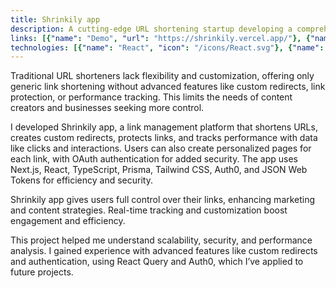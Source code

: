 ```yaml
---
title: Shrinkily app
description: A cutting-edge URL shortening startup developing a comprehensive link management platform with advanced features like custom redirections, caching, internationalization, and OAuth authentication.
links: [{"name": "Demo", "url": "https://shrinkily.vercel.app/"}, {"name": "Repository", "url": "https://github.com/JosePabloSG/shrinkily-app"}]
technologies: [{"name": "React", "icon": "/icons/React.svg"}, {"name": "Next.js", "icon": "/icons/Nextjs.svg"}, {"name": "TypeScript", "icon": "/icons/Typescript.svg"}, {"name": "Tailwind CSS", "icon": "/icons/Tailwindcss.svg"},{"name": "shadcn/ui", "icon": "/icons/shadcn-ui.svg"}, {"name": "Frame Motion", "icon": "/icons/Framermotion.svg"}, {"name": "Json Web Tokens", "icon": "/icons/Jwt.svg"}, {"name": "Auth0", "icon": "/icons/Auth0.svg"}, {"name": "Prisma", "icon": "/icons/Prisma.svg"}, {"name": "EsLint", "icon": "/icons/Eslint.svg"}, {"name": "Zod", "icon": "/icons/Zod.svg"},{"name": "Next intl", "icon": "/icons/Global.svg"}]
---
```


Traditional URL shorteners lack flexibility and customization, offering only generic link shortening without advanced features like custom redirects, link protection, or performance tracking. This limits the needs of content creators and businesses seeking more control.

I developed Shrinkily app, a link management platform that shortens URLs, creates custom redirects, protects links, and tracks performance with data like clicks and interactions. Users can also create personalized pages for each link, with OAuth authentication for added security. The app uses Next.js, React, TypeScript, Prisma, Tailwind CSS, Auth0, and JSON Web Tokens for efficiency and security.

Shrinkily app gives users full control over their links, enhancing marketing and content strategies. Real-time tracking and customization boost engagement and efficiency.

This project helped me understand scalability, security, and performance analysis. I gained experience with advanced features like custom redirects and authentication, using React Query and Auth0, which I’ve applied to future projects.